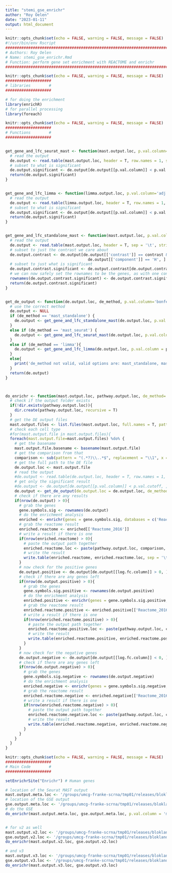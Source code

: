 ```yaml
---
title: "stemi_gse_enrichr"
author: "Roy Oelen"
date: "2023-01-11"
output: html_document
---
```


```r
knitr::opts_chunk$set(echo = FALSE, warning = FALSE, message = FALSE)
#!/usr/bin/env Rscript
############################################################################################################################
# Authors: Roy Oelen
# Name: stemi_gse_enrichr.Rmd
# Function: perform gene set enrichment with REACTOME and enrichr
############################################################################################################################
```

```r
knitr::opts_chunk$set(echo = FALSE, warning = FALSE, message = FALSE)
####################
# libraries        #
####################

# for doing the enrichment
library(enrichR)
# for parallel processing
library(foreach)

```

```r
knitr::opts_chunk$set(echo = FALSE, warning = FALSE, message = FALSE)
####################
# Functions        #
####################


get_gene_and_lfc_seurat_mast <- function(mast.output.loc, p.val.column='p_val_adj', p.val.cutoff=0.05){
  # read the output
  de.output <- read.table(mast.output.loc, header = T, row.names = 1, sep = '\t', stringsAsFactors = F)
  # subset to what is significant
  de.output.significant <- de.output[de.output[[p.val.column]] < p.val.cutoff, ]
  return(de.output.significant)
}


get_gene_and_lfc_limma <- function(limma.output.loc, p.val.column='adj.P.Val', p.val.cutoff=0.05){
  # read the output
  de.output <- read.table(limma.output.loc, header = T, row.names = 1, sep = '\t', stringsAsFactors = F)
  # subset to what is significant
  de.output.significant <- de.output[de.output[[p.val.column]] < p.val.cutoff, ]
  return(de.output.significant)
}


get_gene_and_lfc_standalone_mast <- function(mast.output.loc, p.val.column='bonferroni', p.val.cutoff=0.05, contrast='inflammation_statusNI'){
  # read the output
  de.output <- read.table(mast.output.loc, header = T, sep = '\t', stringsAsFactors = F)
  # subset to just the contrast we care about
  de.output.contrast <- de.output[de.output[['contrast']] == contrast &
                                    de.output[['component']] == 'H', ]
  # subset to just what is significant
  de.output.contrast.significant <- de.output.contrast[de.output.contrast[[p.val.column]] < p.val.cutoff, ]
  # we can now safely set the rownames to be the genes, as with one contrast, there is only one entry per gene
  rownames(de.output.contrast.significant) <- de.output.contrast.significant[['primerid']]
  return(de.output.contrast.significant)
}


get_de_output <- function(de.output.loc, de_method, p.val.column='bonferroni', p.val.cutoff=0.05, contrast='inflammation_statusNI'){
  # use the correct method
  de.output <- NULL
  if (de_method == 'mast_standalone') {
    de.output <- get_gene_and_lfc_standalone_mast(de.output.loc, p.val.column = p.val.column, p.val.cutoff = p.val.cutoff, contrast = contrast)
  }
  else if (de_method == 'mast_seurat') {
    de.output <- get_gene_and_lfc_seurat_mast(de.output.loc, p.val.column = p.val.column, p.val.cutoff = p.val.cutoff)
  }
  else if (de_method == 'limma'){
    de.output <- get_gene_and_lfc_limma(de.output.loc, p.val.column = p.val.column, p.val.cutoff = p.val.cutoff)
  }
  else{
    print('de_method not valid, valid options are: mast_standalone, mast_seurat, limma')
  }
  return(de.output)
}



do_enrichr <- function(mast.output.loc, pathway.output.loc, de_method='mast_seurat', log.fc.column='avg_log2FC', p.val.column='p_val_adj', p.val.cutoff=0.05, contrast.var = NULL, list.regex = NULL){
  # check if the output folder exists
  if(!dir.exists(pathway.output.loc)){
    dir.create(pathway.output.loc, recursive = T)
  }
  # get the DE output files
  mast.output.files <- list.files(mast.output.loc, full.names = T, pattern = list.regex)
  # check each cell type
  #for(mast.output.file in mast.output.files){
  foreach(mast.output.file=mast.output.files) %do% {
    # get the basename
    mast.output.file.basename <- basename(mast.output.file)
    # get the comparison from that
    comparison <- sub(pattern = "(.*?)\\..*$", replacement = "\\1", x = mast.output.file.basename)
    # get the full path to the DE file
    de.output.loc <- mast.output.file
    # read the output
    #de.output <- read.table(de.output.loc, header = T, row.names = 1, sep = '\t', stringsAsFactors = F)
    # get only the significant result
    #de.output <- de.output[de.output[[p.val.column]] < p.val.cutoff, ]
    de.output <- get_de_output(de.output.loc = de.output.loc, de_method = de_method, p.val.column = p.val.column, p.val.cutoff = p.val.cutoff, contrast = contrast.var)
    # check if there are any results
    if(nrow(de.output) > 0){
      # grab the genes
      gene.symbols.sig <- rownames(de.output)
      # do the enrichment analysis
      enriched <- enrichr(genes = gene.symbols.sig, databases = c('Reactome_2016'))
      # grab the reactome result
      enriched.reactome <- enriched[['Reactome_2016']]
      # write a result if there is one
      if(nrow(enriched.reactome) > 0){
        # paste the output path together
        enriched.reactome.loc <- paste(pathway.output.loc, comparison, '.tsv', sep = '')
        # write the result
        write.table(enriched.reactome, enriched.reactome.loc, sep = '\t', quote = T, row.names = F, col.names = T)
      }
      # now check for the positive genes
      de.output.positive <- de.output[de.output[[log.fc.column]] > 0, ]
      # check if there are any genes left
      if(nrow(de.output.positive) > 0){
        # grab the genes
        gene.symbols.sig.positive <- rownames(de.output.positive)
        # do the enrichment analysis
        enriched.positive <- enrichr(genes = gene.symbols.sig.positive, databases = c('Reactome_2016'))
        # grab the reactome result
        enriched.reactome.positive <- enriched.positive[['Reactome_2016']]
        # write a result if there is one
        if(nrow(enriched.reactome.positive) > 0){
          # paste the output path together
          enriched.reactome.positive.loc <- paste(pathway.output.loc, comparison, '_positive', '.tsv', sep = '')
          # write the result
          write.table(enriched.reactome.positive, enriched.reactome.positive.loc, sep = '\t', quote = T, row.names = F, col.names = T)
        }
      }
      # now check for the negative genes
      de.output.negative <- de.output[de.output[[log.fc.column]] < 0, ]
      # check if there are any genes left
      if(nrow(de.output.negative) > 0){
        # grab the genes
        gene.symbols.sig.negative <- rownames(de.output.negative)
        # do the enrichment analysis
        enriched.negative <- enrichr(genes = gene.symbols.sig.negative, databases = c('Reactome_2016'))
        # grab the reactome result
        enriched.reactome.negative <- enriched.negative[['Reactome_2016']]
        # write a result if there is one
        if(nrow(enriched.reactome.negative) > 0){
          # paste the output path together
          enriched.reactome.negative.loc <- paste(pathway.output.loc, comparison, '_negative', '.tsv', sep = '')
          # write the result
          write.table(enriched.reactome.negative, enriched.reactome.negative.loc, sep = '\t', quote = T, row.names = F, col.names = T)
        }
      }
    }
  }
}


```

```r
knitr::opts_chunk$set(echo = FALSE, warning = FALSE, message = FALSE)
####################
# Main Code        #
####################

setEnrichrSite("Enrichr") # Human genes

# location of the Seurat MAST output
mast.output.meta.loc <- '/groups/umcg-franke-scrna/tmp01/releases/blokland-2020/v1/differential_expression/MAST/stemi_meta_paired_lores_lfc01minpct01ncountrna_20210301/rna/'
# location of the GSE output
gse.output.meta.loc <- '/groups/umcg-franke-scrna/tmp01/releases/blokland-2020/v1/pathway_enrichment/enrichr/MAST/stemi_meta_paired_lores_lfc01minpct01ncountrna_20210301/rna/'
# do the GSE
do_enrichr(mast.output.meta.loc, gse.output.meta.loc, p.val.column = 'metap_bonferroni', log.fc.column = 'metafc')


# for v2 as well
mast.output.v2.loc <- '/groups/umcg-franke-scrna/tmp01/releases/blokland-2020/v1/differential_expression/MAST/stemi_v2_paired_lores_lfc01minpct01ncountrna_20210301/rna/'
gse.output.v2.loc <- '/groups/umcg-franke-scrna/tmp01/releases/blokland-2020/v1/pathway_enrichment/enrichr/MAST/stemi_v2_paired_lores_lfc01minpct01ncountrna_20210301/rna/'
do_enrichr(mast.output.v2.loc, gse.output.v2.loc)

# and v3
mast.output.v3.loc <- '/groups/umcg-franke-scrna/tmp01/releases/blokland-2020/v1/differential_expression/MAST/stemi_v3_paired_lores_lfc01minpct01ncountrna_20210301/rna/'
gse.output.v3.loc <- '/groups/umcg-franke-scrna/tmp01/releases/blokland-2020/v1/pathway_enrichment/enrichr/MAST/stemi_v3_paired_lores_lfc01minpct01ncountrna_20210301/rna/'
do_enrichr(mast.output.v3.loc, gse.output.v3.loc)


```
